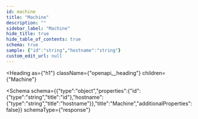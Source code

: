 ```yaml
---
id: machine
title: "Machine"
description: ""
sidebar_label: "Machine"
hide_title: true
hide_table_of_contents: true
schema: true
sample: {"id":"string","hostname":"string"}
custom_edit_url: null
---
```



<Heading
  as={"h1"}
  className={"openapi__heading"}
  children={"Machine"}
>
</Heading>





<Schema
  schema={{"type":"object","properties":{"id":{"type":"string","title":"id"},"hostname":{"type":"string","title":"hostname"}},"title":"Machine","additionalProperties":false}}
  schemaType={"response"}
>
  
</Schema>
            